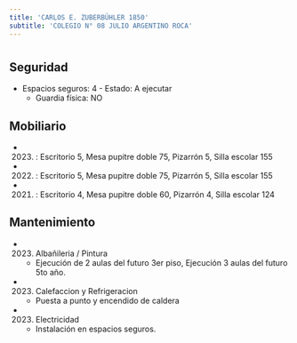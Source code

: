 ```yaml
---
title: 'CARLOS E. ZUBERBÜHLER 1850'
subtitle: 'COLEGIO N° 08 JULIO ARGENTINO ROCA'
---
```


#


## Seguridad

*  Espacios seguros: 4 - Estado: A ejecutar 
    + Guardia física: NO





## Mobiliario

*  (2023) : Escritorio 5, Mesa pupitre doble 75, Pizarrón 5, Silla escolar 155 

*  (2022) : Escritorio 5, Mesa pupitre doble 75, Pizarrón 5, Silla escolar 155 

*  (2021) : Escritorio 4, Mesa pupitre doble 60, Pizarrón 4, Silla escolar 124 





## Mantenimiento

*  (2023) Albañileria / Pintura 
    + Ejecución de 2 aulas del futuro 3er piso, Ejecución 3 aulas del futuro  5to año.

*  (2023) Calefaccion y Refrigeracion 
    + Puesta a punto y encendido de caldera

*  (2023) Electricidad 
    + Instalación en espacios seguros.



